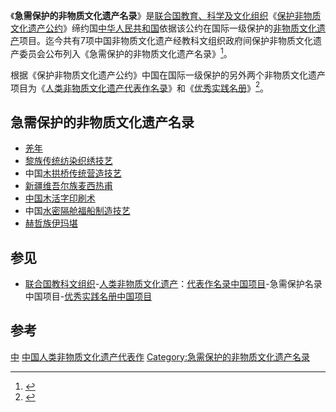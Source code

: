 《'''急需保护的非物质文化遗产名录'''》是[[联合国教育、科学及文化组织|联合国教育、科学及文化组织]]《[[保护非物质文化遗产公约|保护非物质文化遗产公约]]》缔约国[[中华人民共和国|中华人民共和国]]依据该公约在国际一级保护的[[非物质文化遗产|非物质文化遗产]]项目。迄今共有7项中国非物质文化遗产经教科文组织政府间保护非物质文化遗产委员会公布列入《急需保护的非物质文化遗产名录》<ref>{{Cite book|title=中国遗产旅游资源管理战略研究|last=邹统钎著|first=|publisher=北京：旅游教育出版社|year=2015.01|isbn=978-7-5637-3039-1|location=|pages=21}}</ref>。

根据《保护非物质文化遗产公约》中国在国际一级保护的另外两个非物质文化遗产项目为《[[联合国教科文组织人类非物质文化遗产代表作名录中国项目|人类非物质文化遗产代表作名录]]》和《[[联合国教科文组织优秀实践名册中国项目|优秀实践名册]]》<ref>{{Cite book|title=非物质文化遗产的法律保护体系|last=刘红婴著|first=|publisher=北京：知识产权出版社|year=2014.03|isbn=978-7-5130-2571-3|location=|pages=15-16}}</ref>。

==急需保护的非物质文化遗产名录==
*[[羌年|羌年]]
*[[黎族传统纺染织绣技艺|黎族传统纺染织绣技艺]]
*中国[[木拱桥传统营造技艺|木拱桥传统营造技艺]]
*[[新疆维吾尔族麦西热甫|新疆维吾尔族麦西热甫]]
*[[中国木活字印刷术|中国木活字印刷术]]
*中国[[水密隔舱福船制造技艺|水密隔舱福船制造技艺]]
*[[赫哲族伊玛堪|赫哲族伊玛堪]]

==参见==
*[[联合国教科文组织|联合国教科文组织]]-[[人类非物质文化遗产|人类非物质文化遗产]]：[[联合国教科文组织人类非物质文化遗产代表作名录中国项目|代表作名录中国项目]]-急需保护名录中国项目-[[联合国教科文组织优秀实践名册中国项目|优秀实践名册中国项目]]

==参考==
{{reflist}}

{{中国非物质文化遗产代表作}}
{{中华人民共和国各类资源保护列表}}

[[Category:联合国教科文组织非物质文化遗产名录和优秀保护实践名册|中]]
[[Category:中国人类非物质文化遗产代表作|]]
[[Category:急需保护的非物质文化遗产名录|Category:急需保护的非物质文化遗产名录]]